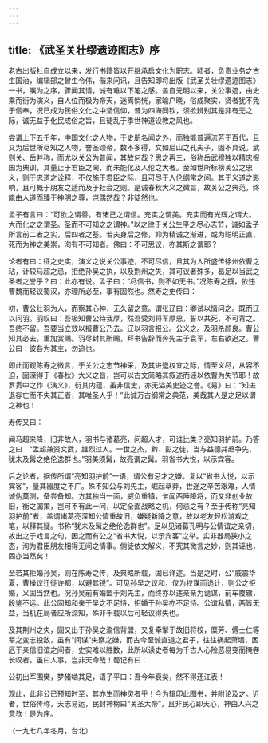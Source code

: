 ```yaml
---
---
---
```

title: 《武圣关壮缪遗迹图志》序
---




老古出版社自成立以来，发行书籍皆以开继承启文化为职志。顷者，负责业务之古生国治，编辑部之曾生令伟，偕来问讯，且告知即将出版《武圣关壮缪遗迹图志》一书，嘱为之序，骤闻其请，诚有难以下笔之感。盖自元明以来，关公事迹，由史乘而衍为演义，自人位而极为帝天，迷离惝恍，家喻户晓，俗成聚实，贤者犹不免于信奉，况已成为民俗文化之中坚信仰，普为四海同钦，须欲辨别其是非有无之际，诚无益于化民成俗之旨，且徒乱于季世神道设教之风也。

尝谓上下五千年，中国文化之人物，于史册名闻之外，而独能普遍流芳于百代，且又为后世所尽知之人物，誉圣颂帝，数不多得，文如尼山之孔夫子，固不具说。武则关、岳并称，而尤以关公为普闻，其故何哉？思之再三，俗称岳武穆独以精忠报国为典训，其量止于君臣之阃，而未能化及人伦之大者。至如世所标榜关公之忠义，则于忠道之诠释，不仅施于君臣之际，且可尽于人伦纲常之间。其于义道之影响，且可概于朋友之适而及于社会之则。是诚春秋大义之微旨，故关公之典范，终能由人道而臻于神明之尊，岂偶然哉？非徒然也。

孟子有言曰：“可欲之谓善。有诸己之谓信。充实之谓美。充实而有光辉之谓大。大而化之之谓圣。圣而不可知之之谓神。”以之律于关公生平之尽心志节，诚如孟子所言前二者之实，后四者之基。若夫身后之修，抑为精诚之渐进，或为聪明正直，死而为神之美崇，洵有不可知者。佛曰：不可思议，亦其斯之谓耶？

论者有曰：征之史实，演义之说关公事迹，不可尽信，且其为人所盛传徐州依曹之玷，计较马超之忌，拒绝孙吴之执，以及荆州之失，其可议者殊多，曷足以当武之圣者之誉乎？曰：此亦有说。孟子曰：“尽信书，则不如无书。”况陈寿之撰，依违曹魏而轻议蜀汉，亦理所必至，事有固然也。然寿之史传曰：


初，曹公壮羽为人，而察其心神，无久留之意。谓张辽曰：卿试以情问之。既而辽以问羽。羽叹曰：吾极知曹公待我厚，然吾受刘将军厚恩，誓以共死，不可背之。吾终不留。吾要当立效以报曹公乃去。辽以羽言报公。公义之。及羽杀颜良。曹公知其必去，重加赏赐。羽尽封其所赐，拜书告辞而奔先主于袁军，左右欲追之。曹公曰：彼各为其主，勿追也。


即此而观陈寿之微言，于关公之志节神采，及其进退权宜之际，情至义尽，从容不迫，固深得于《春秋》大义之旨，岂可以古文简略其叙述而诬以依曹为失节耶！故罗贯中之作《演义》，衍其内蕴，虽非信史，亦无溢美史迹之誉。《易》曰：“知进退存亡而不失其正者，其唯圣人乎！”此诚万古纲常之典范，美哉其人是之足以谓之神也！

寿传又曰：


闻马超来降，旧非故人，羽书与诸葛亮，问超人才，可谁比类？亮知羽护前。乃答之曰：“孟超兼资文武，雄烈过人。一世之杰，黔、彭之徒，当与益德并趋争先，犹未及髯之绝伦逸群也。”羽美须髯，故亮谓之髯。羽省书大悦，以示宾客。


后之论者，据传所谓“亮知羽护前”一语，谓公有忌才之嫌。复以“省书大悦，以示宾客”，量其器度之不广。殊不知公与刘先主，崛起草莽，世途之辛苦艰难，人情诚伪莫测，备尝备知。方其独当一面，威负重镇，乍闻西陲降将，而又非创业故旧，衡之国策，岂可不有此一问，以定全面战略之机，何忌之有？至于传称“亮知羽护前”者，盖谓诸葛亮深知公情重故旧，嫌疑新降之意，故以老友轻松游戏之笔，以释其疑。书称“犹未及髯之绝伦逸群也”。足以见诸葛孔明与公情谊之亲切，故出之于戏言之句，因之而有公之“省书大悦，以示宾客”之举。实非器局狭小之态，洵为君臣朋友相得无间之情事。倘徒依文解义，不究其微言之妙，则其诬也，固亦当然矣！

至若其拒婚孙吴，则在陈寿之传，及典略所载，固已详述。当是之时，公“威震华夏，曹操议迁徙许都，以避其锐”。可见孙吴之议和，仅为权谋而诡计，则公之拒婚，义固当然也。况孙吴前有婚盟于刘先主，而终亦以违亲亲为诡谋，前车覆辙，殷鉴不远。此公固知和亲于吴之不足恃，拒婚于孙吴亦不足恃。公谊私情，两皆无益，当机在局者应所深知，殊非千载以后可轻议得失也。

及其荆州之失，固又出于孙吴之渝信背盟，又复牵掣于故旧将校，糜芳、傅士仁等辈之变志投敌，虽有“间谋”失察之嫌，而古今至诚直道之君子，往往祸起萧墙，困厄于亲信旧谊之间者，史实难以胜数，此所以读史者每为千古人心险恶易变而掩卷长叹者，虽曰人事，岂非天命哉！蜀记有曰：


公初出军围樊，梦猪啮其足，语子平曰：吾今年衰矣，然不得还江表！


观此，此非公已预知时至，其亦生而神灵者乎！今为辑印此图书，并附论及之。近者，世俗传称，天志易运，民封神榜曰“关圣大帝”，且非民心即天心，神由人兴之意欤！是为序。


（一九七八年冬月，台北）